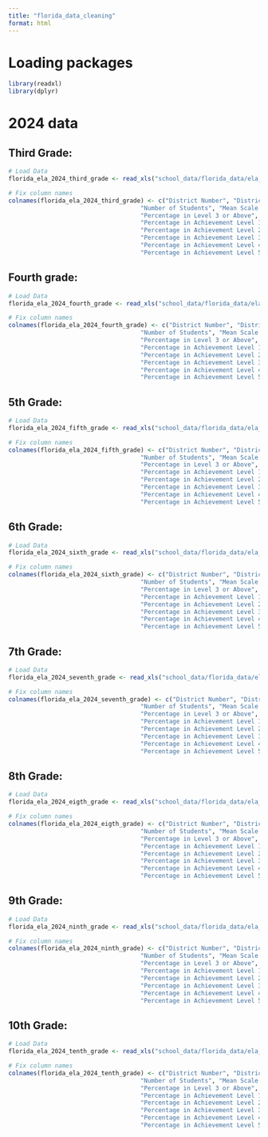```yaml
---
title: "florida_data_cleaning"
format: html
---
```


# Loading packages
```r
library(readxl)
library(dplyr)
```

# 2024 data
## Third Grade:
```r
# Load Data
florida_ela_2024_third_grade <- read_xls("school_data/florida_data/ela_2024/3ELA03SRDSpring24.xls",skip = 5, col_names = FALSE)

# Fix column names
colnames(florida_ela_2024_third_grade) <- c("District Number", "District Name", "Grade",
                                     "Number of Students", "Mean Scale Score", 
                                     "Percentage in Level 3 or Above",
                                     "Percentage in Achievement Level 1",
                                     "Percentage in Achievement Level 2",
                                     "Percentage in Achievement Level 3",
                                     "Percentage in Achievement Level 4",
                                     "Percentage in Achievement Level 5" )
```

## Fourth grade:
```r
# Load Data
florida_ela_2024_fourth_grade <- read_xls("school_data/florida_data/ela_2024/4ELA04SRDSpring24.xls",skip = 5, col_names = FALSE)

# Fix column names
colnames(florida_ela_2024_fourth_grade) <- c("District Number", "District Name", "Grade",
                                     "Number of Students", "Mean Scale Score", 
                                     "Percentage in Level 3 or Above",
                                     "Percentage in Achievement Level 1",
                                     "Percentage in Achievement Level 2",
                                     "Percentage in Achievement Level 3",
                                     "Percentage in Achievement Level 4",
                                     "Percentage in Achievement Level 5" )

```

## 5th Grade:
```r
# Load Data
florida_ela_2024_fifth_grade <- read_xls("school_data/florida_data/ela_2024/5ELA05SRDSpring24.xls",skip = 5, col_names = FALSE)

# Fix column names
colnames(florida_ela_2024_fifth_grade) <- c("District Number", "District Name", "Grade",
                                     "Number of Students", "Mean Scale Score", 
                                     "Percentage in Level 3 or Above",
                                     "Percentage in Achievement Level 1",
                                     "Percentage in Achievement Level 2",
                                     "Percentage in Achievement Level 3",
                                     "Percentage in Achievement Level 4",
                                     "Percentage in Achievement Level 5" )

```


## 6th Grade:
```r
# Load Data
florida_ela_2024_sixth_grade <- read_xls("school_data/florida_data/ela_2024/6ELA06SRDSpring24.xls",skip = 5, col_names = FALSE)

# Fix column names
colnames(florida_ela_2024_sixth_grade) <- c("District Number", "District Name", "Grade",
                                     "Number of Students", "Mean Scale Score", 
                                     "Percentage in Level 3 or Above",
                                     "Percentage in Achievement Level 1",
                                     "Percentage in Achievement Level 2",
                                     "Percentage in Achievement Level 3",
                                     "Percentage in Achievement Level 4",
                                     "Percentage in Achievement Level 5" )

```


## 7th Grade:
```r
# Load Data
florida_ela_2024_seventh_grade <- read_xls("school_data/florida_data/ela_2024/7ELA07SRDSpring24.xls",skip = 5, col_names = FALSE)

# Fix column names
colnames(florida_ela_2024_seventh_grade) <- c("District Number", "District Name", "Grade",
                                     "Number of Students", "Mean Scale Score", 
                                     "Percentage in Level 3 or Above",
                                     "Percentage in Achievement Level 1",
                                     "Percentage in Achievement Level 2",
                                     "Percentage in Achievement Level 3",
                                     "Percentage in Achievement Level 4",
                                     "Percentage in Achievement Level 5" )

```



## 8th Grade:
```r
# Load Data
florida_ela_2024_eigth_grade <- read_xls("school_data/florida_data/ela_2024/8ELA08SRDSpring24.xls",skip = 5, col_names = FALSE)

# Fix column names
colnames(florida_ela_2024_eigth_grade) <- c("District Number", "District Name", "Grade",
                                     "Number of Students", "Mean Scale Score", 
                                     "Percentage in Level 3 or Above",
                                     "Percentage in Achievement Level 1",
                                     "Percentage in Achievement Level 2",
                                     "Percentage in Achievement Level 3",
                                     "Percentage in Achievement Level 4",
                                     "Percentage in Achievement Level 5" )

```


## 9th Grade:
```r
# Load Data
florida_ela_2024_ninth_grade <- read_xls("school_data/florida_data/ela_2024/9ELA09SRDSpring24.xls",skip = 5, col_names = FALSE)

# Fix column names
colnames(florida_ela_2024_ninth_grade) <- c("District Number", "District Name", "Grade",
                                     "Number of Students", "Mean Scale Score", 
                                     "Percentage in Level 3 or Above",
                                     "Percentage in Achievement Level 1",
                                     "Percentage in Achievement Level 2",
                                     "Percentage in Achievement Level 3",
                                     "Percentage in Achievement Level 4",
                                     "Percentage in Achievement Level 5" )
```

## 10th Grade:
```r
# Load Data
florida_ela_2024_tenth_grade <- read_xls("school_data/florida_data/ela_2024/10ELA10SRDSpring24.xls",skip = 5, col_names = FALSE)

# Fix column names
colnames(florida_ela_2024_tenth_grade) <- c("District Number", "District Name", "Grade",
                                     "Number of Students", "Mean Scale Score", 
                                     "Percentage in Level 3 or Above",
                                     "Percentage in Achievement Level 1",
                                     "Percentage in Achievement Level 2",
                                     "Percentage in Achievement Level 3",
                                     "Percentage in Achievement Level 4",
                                     "Percentage in Achievement Level 5" )
```
